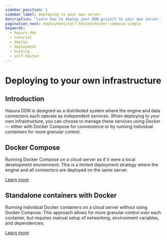 ```yaml
---
sidebar_position: 1
sidebar_label: Deploying to your own server
description: "Learn how to deploy your DDN project to your own server."
pagination_next: deployment/self-hosted/docker-compose-simple
keywords:
  - hasura ddn
  - tutorial
  - deploy
  - deployment
  - hosting
  - self-hosted
---
```


# Deploying to your own infrastructure

## Introduction

Hasura DDN is designed as a distributed system where the engine and data connectors each operate as independent
services. When deploying to your own infrastructure, you can choose to manage these services using Docker — either with
Docker Compose for convenience or by running individual containers for more granular control.

## Docker Compose

Running Docker Compose on a cloud server as if it were a local development environment. This is a limited deployment
strategy where the engine and all connectors are deployed on the same server.

[Learn more](/deployment/self-hosted/docker-compose-simple.mdx)

## Standalone containers with Docker

Running individual Docker containers on a cloud server without using Docker Compose. This approach allows for more
granular control over each container, but requires manual setup of networking, environment variables, and dependencies.

[Learn more](/deployment/self-hosted/docker-containers.mdx)
